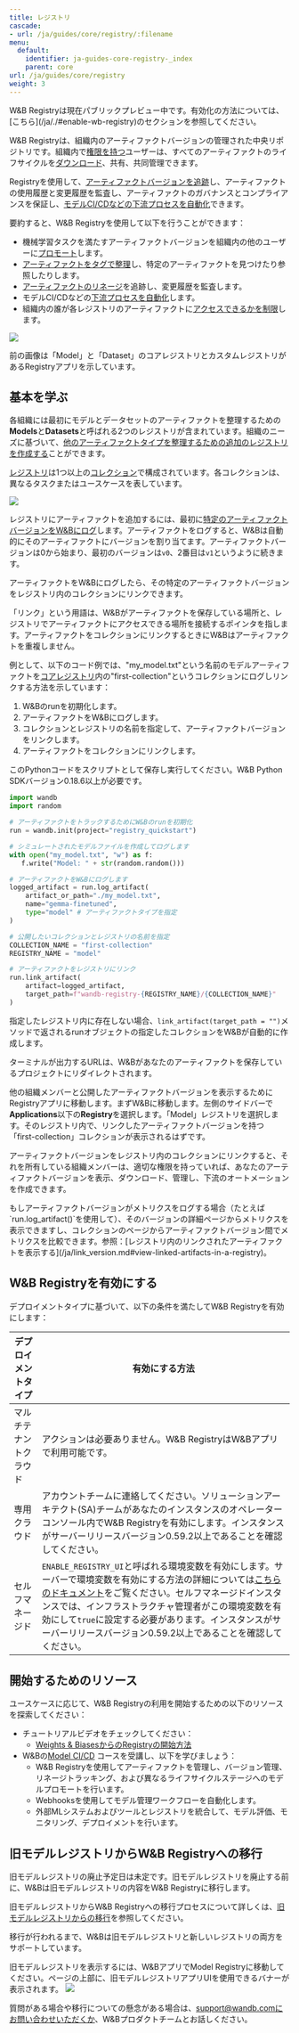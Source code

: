 ---
title: レジストリ
cascade:
- url: /ja/guides/core/registry/:filename
menu:
  default:
    identifier: ja-guides-core-registry-_index
    parent: core
url: /ja/guides/core/registry
weight: 3
---

<Card title="Try in Colab" href="https://colab.research.google.com/github/wandb/examples/blob/master/colabs/wandb_registry/zoo_wandb.ipynb" icon="python"/>

<Note>
W&B Registryは現在パブリックプレビュー中です。有効化の方法については、[こちら](/ja/./#enable-wb-registry)のセクションを参照してください。
</Note>

W&B Registryは、組織内のアーティファクトバージョンの管理された中央リポジトリです。組織内で[権限を持つ](/ja/./configure_registry)ユーザーは、すべてのアーティファクトのライフサイクルを[ダウンロード](/ja/./download_use_artifact)、共有、共同管理できます。  
 
Registryを使用して、[アーティファクトバージョンを追跡](/ja/./link_version)し、アーティファクトの使用履歴と変更履歴を監査し、アーティファクトのガバナンスとコンプライアンスを保証し、[モデルCI/CDなどの下流プロセスを自動化](/ja/guides/core/automations/)できます。

要約すると、W&B Registryを使用して以下を行うことができます：

- 機械学習タスクを満たすアーティファクトバージョンを組織内の他のユーザーに[プロモート](/ja/./link_version)します。
- [アーティファクトをタグで整理](/ja/./organize-with-tags)し、特定のアーティファクトを見つけたり参照したりします。
- [アーティファクトのリネージ](/ja/guides/core/registry/lineage)を追跡し、変更履歴を監査します。
- モデルCI/CDなどの[下流プロセスを自動化](/ja/guides/core/automations/)します。
- 組織内の誰が各レジストリのアーティファクトに[アクセスできるかを制限](/ja/./configure_registry)します。

<Frame>
    <img src="/images/registry/registry_landing_page.png"  />
</Frame>

前の画像は「Model」と「Dataset」のコアレジストリとカスタムレジストリがあるRegistryアプリを示しています。

## 基本を学ぶ

各組織には最初にモデルとデータセットのアーティファクトを整理するための**Models**と**Datasets**と呼ばれる2つのレジストリが含まれています。組織のニーズに基づいて、[他のアーティファクトタイプを整理するための追加のレジストリを作成する](/ja/./registry_types)ことができます。

[レジストリ](/ja/./configure_registry)は1つ以上の[コレクション](/ja/./create_collection)で構成されています。各コレクションは、異なるタスクまたはユースケースを表しています。

<Frame>
    <img src="/images/registry/homepage_registry.png"  />
</Frame>

レジストリにアーティファクトを追加するには、最初に[特定のアーティファクトバージョンをW&Bにログ](/ja/guides/core/artifacts/create-a-new-artifact-version)します。アーティファクトをログすると、W&Bは自動的にそのアーティファクトにバージョンを割り当てます。アーティファクトバージョンは0から始まり、最初のバージョンは`v0`、2番目は`v1`というように続きます。

アーティファクトをW&Bにログしたら、その特定のアーティファクトバージョンをレジストリ内のコレクションにリンクできます。

<Note>
「リンク」という用語は、W&Bがアーティファクトを保存している場所と、レジストリでアーティファクトにアクセスできる場所を接続するポインタを指します。アーティファクトをコレクションにリンクするときにW&Bはアーティファクトを重複しません。
</Note>

例として、以下のコード例では、"my_model.txt"という名前のモデルアーティファクトを[コアレジストリ](/ja/./registry_types)内の"first-collection"というコレクションにログしリンクする方法を示しています：

1. W&Bのrunを初期化します。
2. アーティファクトをW&Bにログします。
3. コレクションとレジストリの名前を指定して、アーティファクトバージョンをリンクします。
4. アーティファクトをコレクションにリンクします。

このPythonコードをスクリプトとして保存し実行してください。W&B Python SDKバージョン0.18.6以上が必要です。

```python title="hello_collection.py"
import wandb
import random

# アーティファクトをトラックするためにW&Bのrunを初期化
run = wandb.init(project="registry_quickstart") 

# シミュレートされたモデルファイルを作成してログします
with open("my_model.txt", "w") as f:
   f.write("Model: " + str(random.random()))

# アーティファクトをW&Bにログします
logged_artifact = run.log_artifact(
    artifact_or_path="./my_model.txt", 
    name="gemma-finetuned", 
    type="model" # アーティファクトタイプを指定
)

# 公開したいコレクションとレジストリの名前を指定
COLLECTION_NAME = "first-collection"
REGISTRY_NAME = "model"

# アーティファクトをレジストリにリンク
run.link_artifact(
    artifact=logged_artifact, 
    target_path=f"wandb-registry-{REGISTRY_NAME}/{COLLECTION_NAME}"
)
```

指定したレジストリ内に存在しない場合、`link_artifact(target_path = "")`メソッドで返されるrunオブジェクトの指定したコレクションをW&Bが自動的に作成します。

<Note>
ターミナルが出力するURLは、W&Bがあなたのアーティファクトを保存しているプロジェクトにリダイレクトされます。
</Note>

他の組織メンバーと公開したアーティファクトバージョンを表示するためにRegistryアプリに移動します。まずW&Bに移動します。左側のサイドバーで**Applications**以下の**Registry**を選択します。「Model」レジストリを選択します。そのレジストリ内で、リンクしたアーティファクトバージョンを持つ「first-collection」コレクションが表示されるはずです。

アーティファクトバージョンをレジストリ内のコレクションにリンクすると、それを所有している組織メンバーは、適切な権限を持っていれば、あなたのアーティファクトバージョンを表示、ダウンロード、管理し、下流のオートメーションを作成できます。

<Note>
もしアーティファクトバージョンがメトリクスをログする場合（たとえば`run.log_artifact()`を使用して）、そのバージョンの詳細ページからメトリクスを表示できますし、コレクションのページからアーティファクトバージョン間でメトリクスを比較できます。参照：[レジストリ内のリンクされたアーティファクトを表示する](/ja/link_version.md#view-linked-artifacts-in-a-registry)。
</Note>

## W&B Registryを有効にする

デプロイメントタイプに基づいて、以下の条件を満たしてW&B Registryを有効にします：

| デプロイメントタイプ | 有効にする方法 |
| ----- | ----- |
| マルチテナントクラウド | アクションは必要ありません。W&B RegistryはW&Bアプリで利用可能です。 |
| 専用クラウド | アカウントチームに連絡してください。ソリューションアーキテクト(SA)チームがあなたのインスタンスのオペレーターコンソール内でW&B Registryを有効にします。インスタンスがサーバーリリースバージョン0.59.2以上であることを確認してください。|
| セルフマネージド   | `ENABLE_REGISTRY_UI`と呼ばれる環境変数を有効にします。サーバーで環境変数を有効にする方法の詳細については[こちらのドキュメント](/ja/guides/hosting/env-vars/)をご覧ください。セルフマネージドインスタンスでは、インフラストラクチャ管理者がこの環境変数を有効にして`true`に設定する必要があります。インスタンスがサーバーリリースバージョン0.59.2以上であることを確認してください。|

## 開始するためのリソース

ユースケースに応じて、W&B Registryの利用を開始するための以下のリソースを探索してください：

* チュートリアルビデオをチェックしてください：
    * [Weights & BiasesからのRegistryの開始方法](https://www.youtube.com/watch?v=p4XkVOsjIeM)
* W&Bの[Model CI/CD](https://www.wandb.courses/courses/enterprise-model-management) コースを受講し、以下を学びましょう：
    * W&B Registryを使用してアーティファクトを管理し、バージョン管理、リネージトラッキング、および異なるライフサイクルステージへのモデルプロモートを行います。
    * Webhooksを使用してモデル管理ワークフローを自動化します。
    * 外部MLシステムおよびツールとレジストリを統合して、モデル評価、モニタリング、デプロイメントを行います。

## 旧モデルレジストリからW&B Registryへの移行

旧モデルレジストリの廃止予定日は未定です。旧モデルレジストリを廃止する前に、W&Bは旧モデルレジストリの内容をW&B Registryに移行します。

旧モデルレジストリからW&B Registryへの移行プロセスについて詳しくは、[旧モデルレジストリからの移行](/ja/./model_registry_eol)を参照してください。

移行が行われるまで、W&Bは旧モデルレジストリと新しいレジストリの両方をサポートしています。

<Note>
旧モデルレジストリを表示するには、W&BアプリでModel Registryに移動してください。ページの上部に、旧モデルレジストリアプリUIを使用できるバナーが表示されます。

<Frame>
    <img src="/images/registry/nav_to_old_model_reg.gif"  />
</Frame>
</Note>

質問がある場合や移行についての懸念がある場合は、support@wandb.comにお問い合わせいただくか、W&Bプロダクトチームとお話しください。